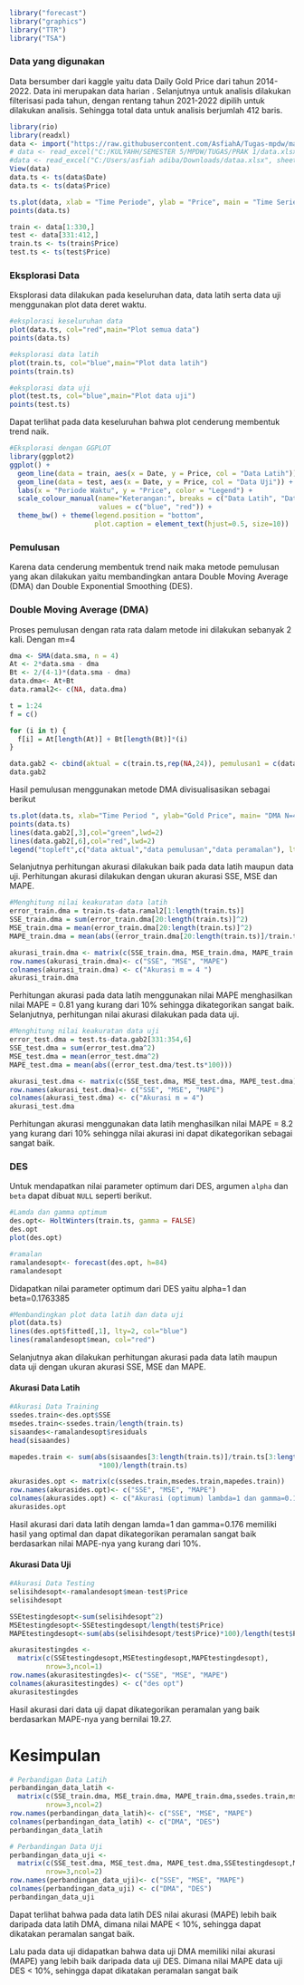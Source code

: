 ```r
library("forecast")
library("graphics")
library("TTR")
library("TSA")
```


### Data yang digunakan
Data bersumber dari kaggle yaitu data Daily Gold Price dari tahun 2014-2022. Data ini merupakan data harian . Selanjutnya untuk analisis dilakukan filterisasi pada tahun, dengan rentang tahun  2021-2022 dipilih untuk dilakukan analisis. Sehingga total data untuk analisis berjumlah 412 baris.

```r
library(rio)
library(readxl)
data <- import("https://raw.githubusercontent.com/AsfiahA/Tugas-mpdw/main/Tugas1/datampdw.csv")
# data <- read_excel("C:/KULYAHH/SEMESTER 5/MPDW/TUGAS/PRAK 1/data.xlsx", sheet="dt")
#data <- read_excel("C:/Users/asfiah adiba/Downloads/dataa.xlsx", sheet="dt")
View(data)
data.ts <- ts(data$Date)
data.ts <- ts(data$Price)
```

```r
ts.plot(data, xlab = "Time Periode", ylab = "Price", main = "Time Series Plot")
points(data.ts)
```

```r
train <- data[1:330,]
test <- data[331:412,]
train.ts <- ts(train$Price)
test.ts <- ts(test$Price)

```

### Eksplorasi Data

Eksplorasi data dilakukan pada keseluruhan data, data latih serta data uji menggunakan plot data deret waktu.

```r
#eksplorasi keseluruhan data
plot(data.ts, col="red",main="Plot semua data")
points(data.ts)

#eksplorasi data latih
plot(train.ts, col="blue",main="Plot data latih")
points(train.ts)

#eksplorasi data uji
plot(test.ts, col="blue",main="Plot data uji")
points(test.ts)
```
Dapat terlihat pada data keseluruhan bahwa plot cenderung membentuk trend naik. 

```r
#Eksplorasi dengan GGPLOT
library(ggplot2)
ggplot() + 
  geom_line(data = train, aes(x = Date, y = Price, col = "Data Latih")) +
  geom_line(data = test, aes(x = Date, y = Price, col = "Data Uji")) +
  labs(x = "Periode Waktu", y = "Price", color = "Legend") +
  scale_colour_manual(name="Keterangan:", breaks = c("Data Latih", "Data Uji"),
                      values = c("blue", "red")) + 
  theme_bw() + theme(legend.position = "bottom",
                     plot.caption = element_text(hjust=0.5, size=10))
```
### Pemulusan
Karena data cenderung membentuk trend naik maka metode pemulusan yang akan dilakukan 
yaitu membandingkan antara Double Moving Average (DMA) dan  Double Exponential Smoothing (DES).


### Double Moving Average (DMA)
Proses pemulusan dengan rata rata dalam metode ini dilakukan sebanyak 2 kali. Dengan m=4

```r
dma <- SMA(data.sma, n = 4)
At <- 2*data.sma - dma
Bt <- 2/(4-1)*(data.sma - dma)
data.dma<- At+Bt
data.ramal2<- c(NA, data.dma)

t = 1:24
f = c()

for (i in t) {
  f[i] = At[length(At)] + Bt[length(Bt)]*(i)
}

data.gab2 <- cbind(aktual = c(train.ts,rep(NA,24)), pemulusan1 = c(data.sma,rep(NA,24)),pemulusan2 = c(data.dma, rep(NA,24)),At = c(At, rep(NA,24)), Bt = c(Bt,rep(NA,24)),ramalan = c(data.ramal2, f[-1]))
data.gab2

```

Hasil pemulusan menggunakan metode DMA divisualisasikan sebagai berikut

```r
ts.plot(data.ts, xlab="Time Period ", ylab="Gold Price", main= "DMA N=4 Gold Price")
points(data.ts)
lines(data.gab2[,3],col="green",lwd=2)
lines(data.gab2[,6],col="red",lwd=2)
legend("topleft",c("data aktual","data pemulusan","data peramalan"), lty=8, col=c("black","green","red"), cex=0.8)

```

Selanjutnya perhitungan akurasi dilakukan baik pada data latih maupun data uji. Perhitungan akurasi dilakukan dengan ukuran akurasi SSE, MSE dan MAPE.

```r
#Menghitung nilai keakuratan data latih
error_train.dma = train.ts-data.ramal2[1:length(train.ts)]
SSE_train.dma = sum(error_train.dma[20:length(train.ts)]^2)
MSE_train.dma = mean(error_train.dma[20:length(train.ts)]^2)
MAPE_train.dma = mean(abs((error_train.dma[20:length(train.ts)]/train.ts[20:length(train.ts)])*100))

akurasi_train.dma <- matrix(c(SSE_train.dma, MSE_train.dma, MAPE_train.dma))
row.names(akurasi_train.dma)<- c("SSE", "MSE", "MAPE")
colnames(akurasi_train.dma) <- c("Akurasi m = 4 ")
akurasi_train.dma
```

Perhitungan akurasi pada data latih menggunakan nilai MAPE menghasilkan nilai MAPE = 0.81 yang kurang dari 10% sehingga dikategorikan sangat baik. Selanjutnya, perhitungan nilai akurasi dilakukan pada data uji.

```r
#Menghitung nilai keakuratan data uji
error_test.dma = test.ts-data.gab2[331:354,6]
SSE_test.dma = sum(error_test.dma^2)
MSE_test.dma = mean(error_test.dma^2)
MAPE_test.dma = mean(abs((error_test.dma/test.ts*100)))

akurasi_test.dma <- matrix(c(SSE_test.dma, MSE_test.dma, MAPE_test.dma))
row.names(akurasi_test.dma)<- c("SSE", "MSE", "MAPE")
colnames(akurasi_test.dma) <- c("Akurasi m = 4")
akurasi_test.dma
```

Perhitungan akurasi menggunakan data latih menghasilkan nilai MAPE = 8.2 yang kurang dari 10% sehingga nilai akurasi ini dapat dikategorikan sebagai sangat baik.


### DES
Untuk mendapatkan nilai parameter optimum dari DES, argumen `alpha` dan `beta` dapat dibuat `NULL` seperti berikut.

```r
#Lamda dan gamma optimum
des.opt<- HoltWinters(train.ts, gamma = FALSE)
des.opt
plot(des.opt)

#ramalan
ramalandesopt<- forecast(des.opt, h=84)
ramalandesopt
```
Didapatkan nilai parameter optimum dari DES yaitu alpha=1 dan beta=0.1763385

```r
#Membandingkan plot data latih dan data uji
plot(data.ts)
lines(des.opt$fitted[,1], lty=2, col="blue")
lines(ramalandesopt$mean, col="red")
```

Selanjutnya akan dilakukan perhitungan akurasi pada data latih maupun data uji dengan ukuran akurasi SSE, MSE dan MAPE.

#### Akurasi Data Latih

```r
#Akurasi Data Training
ssedes.train<-des.opt$SSE
msedes.train<-ssedes.train/length(train.ts)
sisaandes<-ramalandesopt$residuals
head(sisaandes)

mapedes.train <- sum(abs(sisaandes[3:length(train.ts)]/train.ts[3:length(train.ts)])
                      *100)/length(train.ts)

akurasides.opt <- matrix(c(ssedes.train,msedes.train,mapedes.train))
row.names(akurasides.opt)<- c("SSE", "MSE", "MAPE")
colnames(akurasides.opt) <- c("Akurasi (optimum) lambda=1 dan gamma=0.176")
akurasides.opt
```

Hasil akurasi dari data latih dengan lamda=1 dan gamma=0.176 memiliki hasil yang optimal dan dapat dikategorikan peramalan sangat baik berdasarkan nilai MAPE-nya yang kurang dari 10%.

#### Akurasi Data Uji

```r
#Akurasi Data Testing
selisihdesopt<-ramalandesopt$mean-test$Price
selisihdesopt

SSEtestingdesopt<-sum(selisihdesopt^2)
MSEtestingdesopt<-SSEtestingdesopt/length(test$Price)
MAPEtestingdesopt<-sum(abs(selisihdesopt/test$Price)*100)/length(test$Price)

akurasitestingdes <-
  matrix(c(SSEtestingdesopt,MSEtestingdesopt,MAPEtestingdesopt),
         nrow=3,ncol=1)
row.names(akurasitestingdes)<- c("SSE", "MSE", "MAPE")
colnames(akurasitestingdes) <- c("des opt")
akurasitestingdes
```
Hasil akurasi dari data uji dapat dikategorikan peramalan yang baik berdasarkan MAPE-nya yang bernilai 19.27.

# Kesimpulan
```r
# Perbandigan Data Latih 
perbandingan_data_latih <- 
  matrix(c(SSE_train.dma, MSE_train.dma, MAPE_train.dma,ssedes.train,msedes.train,mapedes.train),
         nrow=3,ncol=2)
row.names(perbandingan_data_latih)<- c("SSE", "MSE", "MAPE")
colnames(perbandingan_data_latih) <- c("DMA", "DES")
perbandingan_data_latih

# Perbandingan Data Uji
perbandingan_data_uji <- 
  matrix(c(SSE_test.dma, MSE_test.dma, MAPE_test.dma,SSEtestingdesopt,MSEtestingdesopt,MAPEtestingdesopt),
         nrow=3,ncol=2)
row.names(perbandingan_data_uji)<- c("SSE", "MSE", "MAPE")
colnames(perbandingan_data_uji) <- c("DMA", "DES")
perbandingan_data_uji
```
Dapat terlihat bahwa pada data latih DES nilai akurasi (MAPE) lebih baik daripada data latih DMA, dimana nilai MAPE < 10%, sehingga dapat dikatakan peramalan sangat baik.

Lalu pada data uji didapatkan bahwa data uji DMA memiliki nilai akurasi (MAPE) yang lebih baik daripada data uji DES. Dimana nilai MAPE data uji DES < 10%, sehingga dapat dikatakan peramalan sangat baik
